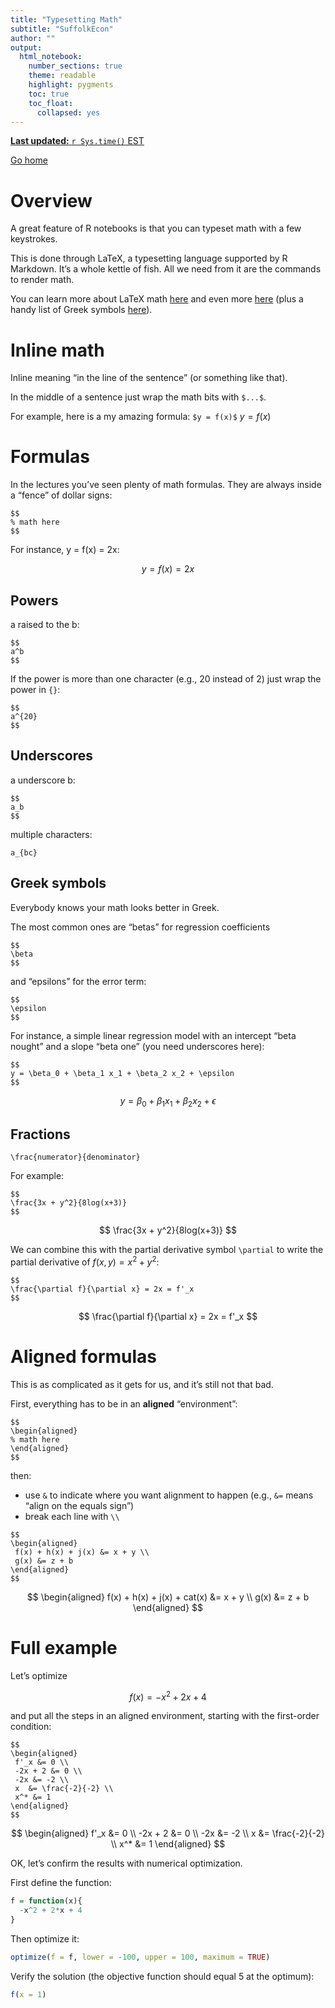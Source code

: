 ```yaml
---
title: "Typesetting Math"
subtitle: "SuffolkEcon"
author: ""
output: 
  html_notebook:
    number_sections: true
    theme: readable
    highlight: pygments
    toc: true
    toc_float: 
      collapsed: yes
---
```



<a href="https://lrdegeest.github.io/stats/code_checkpoints.nb.html" class="btn btn-warning">**Last updated:** `r Sys.time()` EST </a> 

<a href="https://suffolkecon.github.io/" class="btn btn-default">Go home</a>

# Overview

A great feature of R notebooks is that you can typeset math with a few keystrokes.

This is done through LaTeX, a typesetting language supported by R Markdown. It's a whole kettle of fish. All we need from it are the commands to render math. 

You can learn more about LaTeX math [here](https://bookdown.org/yihui/rmarkdown/markdown-syntax.html#math-expressions) and even more [here](https://www.overleaf.com/learn/latex/mathematical_expressions) (plus a handy list of Greek symbols [here](https://www.overleaf.com/learn/latex/List_of_Greek_letters_and_math_symbols)).

# Inline math

Inline meaning "in the line of the sentence" (or something like that).

In the middle of a sentence just wrap the math bits with `$...$`. 

For example, here is a my amazing formula: `$y = f(x)$` $y = f(x)$


# Formulas

In the lectures you've seen plenty of math formulas. They are always inside a "fence" of dollar signs:

```
$$
% math here
$$
```

For instance, y = f(x) = 2x:

$$
y = f(x) = 2x
$$


## Powers

a raised to the b:

```
$$
a^b
$$
```

If the power is more than one character (e.g., 20 instead of 2) just wrap the power in `{}`:

```
$$
a^{20}
$$
```

## Underscores

a underscore b:

```
$$
a_b
$$
```

multiple characters:

```
a_{bc}
```


## Greek symbols

Everybody knows your math looks better in Greek. 

The most common ones are "betas" for regression coefficients

```
$$
\beta
$$
```

and "epsilons" for the error term:

```
$$
\epsilon
$$
```

For instance, a simple linear regression model with an intercept "beta nought" and a slope "beta one" (you need underscores here):

```
$$
y = \beta_0 + \beta_1 x_1 + \beta_2 x_2 + \epsilon
$$
```


$$
y = \beta_0 + \beta_1 x_1 + \beta_2 x_2 + \epsilon
$$

## Fractions

```
\frac{numerator}{denominator}
```

For example:


```
$$
\frac{3x + y^2}{8log(x+3)}
$$
```

$$
\frac{3x + y^2}{8log(x+3)}
$$


We can combine this with the partial derivative symbol `\partial` to write the partial derivative of $f(x,y) = x^2 + y^2$:

```
$$
\frac{\partial f}{\partial x} = 2x = f'_x
$$
```

$$
\frac{\partial f}{\partial x} = 2x = f'_x
$$

# Aligned formulas

This is as complicated as it gets for us, and it's still not that bad.

First, everything has to be in an **aligned** "environment":

```
$$
\begin{aligned}
% math here
\end{aligned}
$$
```

then: 

* use `&` to indicate where you want alignment to happen (e.g., `&=` means "align on the equals sign")
* break each line with `\\`

```
$$
\begin{aligned}
 f(x) + h(x) + j(x) &= x + y \\
 g(x) &= z + b
\end{aligned}
$$
```

$$
\begin{aligned}
 f(x) + h(x) + j(x) + cat(x) &= x + y \\
 g(x) &= z + b
\end{aligned}
$$


# Full example

Let's optimize

$$
f(x) = -x^2 + 2x + 4
$$

and put all the steps in an aligned environment, starting with the first-order condition:


```
$$
\begin{aligned}
 f'_x &= 0 \\
 -2x + 2 &= 0 \\
 -2x &= -2 \\
 x  &= \frac{-2}{-2} \\
 x^* &= 1
\end{aligned}
$$
```


$$
\begin{aligned}
 f'_x &= 0 \\
 -2x + 2 &= 0 \\
 -2x &= -2 \\
 x  &= \frac{-2}{-2} \\
 x^* &= 1
\end{aligned}
$$



OK, let's confirm the results with numerical optimization.

First define the function:

```r
f = function(x){
  -x^2 + 2*x + 4
}
```

Then optimize it:

```r
optimize(f = f, lower = -100, upper = 100, maximum = TRUE)
```

Verify the solution (the objective function should equal 5 at the optimum):

```r
f(x = 1)
```









